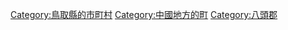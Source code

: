 {{Commonscat|Chizu, Tottori}}
{{Catmore}}

{{DEFAULTSORT:Chizu}}
[[Category:鳥取縣的市町村|Category:鳥取縣的市町村]]
[[Category:中國地方的町|Category:中國地方的町]]
[[Category:八頭郡|Category:八頭郡]]